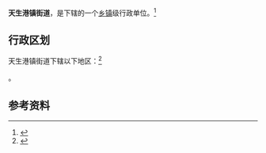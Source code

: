 {{中国乡级行政区|32/06/11/003/000}}

'''天生港镇街道'''，是{{PRC admin/fullname|32/06/11/003/000|3}}下辖的一个[[乡镇|乡镇]]级行政单位。<ref>{{PRC admin/ref sgc|{{PRC admin/parent|32/06/11/003/000}}}}</ref>

== 行政区划 ==

天生港镇街道下辖以下地区：<ref>{{PRC admin/ref sgc|32/06/11/003/000}}</ref>

{{PRC admin/children|32/06/11/003/000}}。

== 参考资料 ==

{{reflist}}

{{行政区划小作品}}
{{PRC admin/navcat|32/06/11/003/000}}